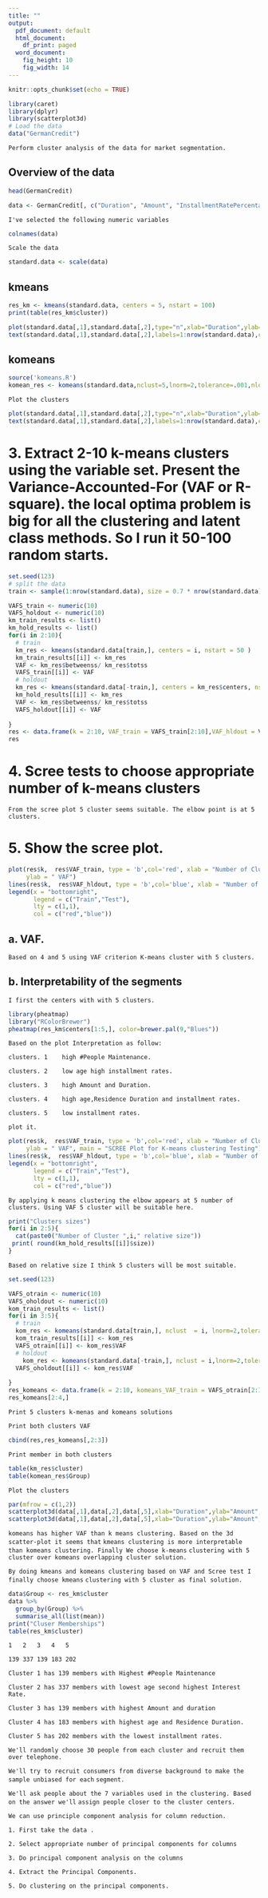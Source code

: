 ```yaml
---
title: ""
output:
  pdf_document: default
  html_document:
    df_print: paged
  word_document:
    fig_height: 10
    fig_width: 14
---
```


```r
knitr::opts_chunk$set(echo = TRUE)
```


```r
library(caret)
library(dplyr)
library(scatterplot3d)
# Load the data
data("GermanCredit")
```

`Perform cluster analysis of the data for market segmentation.`


## Overview of the data
```r
head(GermanCredit)
```

```r
data <- GermanCredit[, c("Duration", "Amount", "InstallmentRatePercentage", "ResidenceDuration", "Age","NumberExistingCredits","NumberPeopleMaintenance")]


```

`I've selected the following numeric variables`
```r
colnames(data)
```

`Scale the data`
```r
standard.data <- scale(data)
```

## kmeans

```r

res_km <- kmeans(standard.data, centers = 5, nstart = 100)
print(table(res_km$cluster))
```
```r
plot(standard.data[,1],standard.data[,2],type="n",xlab="Duration",ylab="Amount")
text(standard.data[,1],standard.data[,2],labels=1:nrow(standard.data),col=res_km$cluster)
```
## komeans


```r
source('komeans.R')
komean_res <- komeans(standard.data,nclust=5,lnorm=2,tolerance=.001,nloops = 120,seed=3)
```

`Plot the clusters`
```r
plot(standard.data[,1],standard.data[,2],type="n",xlab="Duration",ylab="Amount")
text(standard.data[,1],standard.data[,2],labels=1:nrow(standard.data),col=komean_res$Group)
```

# 3. Extract 2-10 k-means clusters using the variable set. Present the Variance-Accounted-For  (VAF or R-square). the local optima problem is big for all the clustering and latent class methods. So I run it 50-100 random starts.

```r
set.seed(123)
# split the data
train <- sample(1:nrow(standard.data), size = 0.7 * nrow(standard.data))

VAFS_train <- numeric(10)
VAFS_holdout <- numeric(10)
km_train_results <- list()
km_hold_results <- list()
for(i in 2:10){
  # train
  km_res <- kmeans(standard.data[train,], centers = i, nstart = 50 )
  km_train_results[[i]] <- km_res
  VAF <- km_res$betweenss/ km_res$totss
  VAFS_train[[i]] <- VAF
  # holdout
  km_res <- kmeans(standard.data[-train,], centers = km_res$centers, nstart = 50 )
  km_hold_results[[i]] <- km_res
  VAF <- km_res$betweenss/ km_res$totss
  VAFS_holdout[[i]] <- VAF
  
}
res <- data.frame(k = 2:10, VAF_train = VAFS_train[2:10],VAF_hldout = VAFS_holdout[2:10])
res

```

# 4. Scree tests to choose appropriate number of k-means clusters

`From the scree plot 5 cluster seems suitable. The elbow point is at 5 clusters.`

# 5.	Show the scree plot.


```r
plot(res$k,  res$VAF_train, type = 'b',col='red', xlab = "Number of Clusters",
     ylab = " VAF")
lines(res$k,  res$VAF_hldout, type = 'b',col='blue', xlab = "Number of Clusters")
legend(x = "bottomright",
       legend = c("Train","Test"),
       lty = c(1,1),
       col = c("red","blue"))
```

## a.	VAF.

`Based on 4 and 5 using VAF criterion K-means cluster with 5 clusters.`

## b.	Interpretability of the segments

`I first the centers with with 5 clusters.`

```r
library(pheatmap)
library("RColorBrewer")
pheatmap(res_km$centers[1:5,], color=brewer.pal(9,"Blues"))

```
`Based on the plot Interpretation as follow:`

`clusters. 1	high #People Maintenance.`

`clusters. 2	low age high installment rates. `

`clusters. 3	high Amount and Duration.`

`clusters. 4	high age,Residence Duration and installment rates.`

`clusters. 5	low installment rates.`


` plot it.`

```r
plot(res$k,  res$VAF_train, type = 'b',col='red', xlab = "Number of Clusters",
     ylab = " VAF", main = "SCREE Plot for K-means clustering Testing")
lines(res$k,  res$VAF_hldout, type = 'b',col='blue', xlab = "Number of Clusters")
legend(x = "bottomright",
       legend = c("Train","Test"),
       lty = c(1,1),
       col = c("red","blue"))
```

`By applying k means clustering the elbow appears at 5 number of clusters. Using VAF 5 cluster will be suitable here.`

```r
print("Clusters sizes")
for(i in 2:5){
  cat(paste0("Number of Cluster ",i," relative size"))
 print( round(km_hold_results[[i]]$size))
}
```

`Based on relative size I think 5 clusters will be most suitable.`


```r
set.seed(123)

VAFS_otrain <- numeric(10)
VAFS_oholdout <- numeric(10)
kom_train_results <- list()
for(i in 3:5){
  # train
  kom_res <- komeans(standard.data[train,], nclust  = i, lnorm=2,tolerance=.00001,nloops = 100,seed=123)
  kom_train_results[[i]] <- kom_res
  VAFS_otrain[[i]] <- kom_res$VAF
  # holdout
    kom_res <- komeans(standard.data[-train,], nclust = i,lnorm=2,tolerance=.00001,nloops = 100,seed=123)
  VAFS_oholdout[[i]] <- kom_res$VAF
  
}
res_komeans <- data.frame(k = 2:10, komeans_VAF_train = VAFS_otrain[2:10],komeans_VAF_hldout = VAFS_oholdout[2:10])
res_komeans[2:4,]

```


`Print 5 clusters k-menas and komeans solutions`

`Print both clusters VAF`
```r
cbind(res,res_komeans[,2:3])
```

`Print member in both clusters`

```r
table(km_res$cluster)
table(komean_res$Group)
```

`Plot the clusters`
```r
par(mfrow = c(1,2))
scatterplot3d(data[,1],data[,2],data[,5],xlab="Duration",ylab="Amount",zlab="Age", main= "k-means 5 cluster solution", color = res_km$cluster)
scatterplot3d(data[,1],data[,2],data[,5],xlab="Duration",ylab="Amount",zlab="Age",main = "komeans 5 cluster solution",color=komean_res$Group+1)


```

`komeans has higher VAF than k means clustering. Based on the 3d scatter-plot it seems that`
`kmeans clustering is more interpretable than komeans clustering. Finally We choose k-means`
`clustering with 5 cluster over komeans overlapping cluster solution.`

`By doing kmeans and komeans clustering based on VAF and Scree test I finally choose kmeans`
`clustering with 5 cluster as final solution.`
```r
data$Group <- res_km$cluster
data %>% 
  group_by(Group) %>% 
  summarise_all(list(mean))
print("Cluser Memberships")
table(res_km$cluster)
```
`1   2   3   4   5 `
  
`139 337 139 183 202`

`Cluster 1 has 139 members with Highest #People Maintenance`

`Cluster 2 has 337 members with lowest age second highest Interest Rate.`

`Cluster 3 has 139 members with highest Amount and duration`

`Cluster 4 has 183 members with highest age and Residence Duration.`

`Cluster 5 has 202 members with the lowest installment rates.` 


`We'll randomly choose 30 people from each cluster and recruit them over telephone.`

`We'll try to recruit consumers from diverse background to make the sample unbiased for each`
`segment.`

`We'll ask people about the 7 variables used in the clustering. Based on the answer we'll`
`assign people closer to the cluster centers.`

`We can use principle component analysis for column reduction.` 

`1. First take the data .`

`2. Select appropriate number of principal components for columns`

`3. Do principal component analysis on the columns`

`4. Extract the Principal Components.`

`5. Do clustering on the principal components.`
